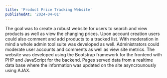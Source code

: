 ```yaml
---
title: 'Product Price Tracking Website'
publishedAt: '2024-04-01'
---
```


The goal was to create a robust website for users to search and view products as well as view the changing prices. Upon account creation users could also comment and add products to a tracked list. With moderation in mind a whole admin tool suite was developed as well. 
Administrators could moderate user accounts and comments as well as view site metrics. The website was developed using the Bootstrap framework for the frontend with PHP and JavaScript for the backend.
Pages served data from a realtime data base where the information was updated on the site asyncrounously using AJAX. 
